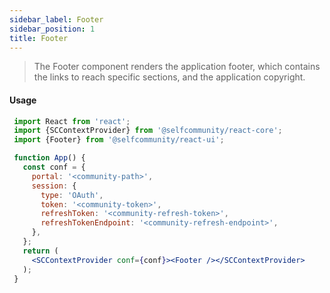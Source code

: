 ```yaml
---
sidebar_label: Footer
sidebar_position: 1
title: Footer
---
```


> The Footer component renders the application footer, which contains the links to reach specific sections, and the application copyright.


[//]: # (<Logged><Footer/></Logged>)


#### Usage

```jsx
 import React from 'react';
 import {SCContextProvider} from '@selfcommunity/react-core';
 import {Footer} from '@selfcommunity/react-ui';

 function App() {
   const conf = {
     portal: '<community-path>',
     session: {
       type: 'OAuth',
       token: '<community-token>',
       refreshToken: '<community-refresh-token>',
       refreshTokenEndpoint: '<community-refresh-endpoint>',
     },
   };
   return (
     <SCContextProvider conf={conf}><Footer /></SCContextProvider>
   );
 }
```